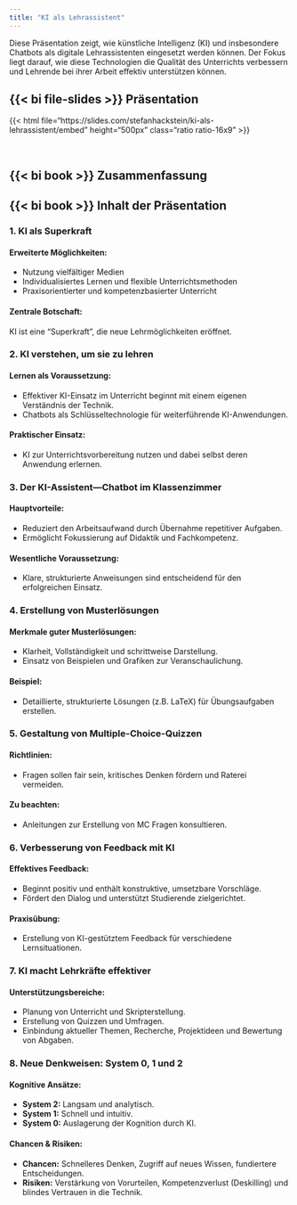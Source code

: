 ```yaml
---
title: "KI als Lehrassistent"
---
```


Diese Präsentation zeigt, wie künstliche Intelligenz (KI) und insbesondere Chatbots als digitale Lehrassistenten eingesetzt werden können. Der Fokus liegt darauf, wie diese Technologien die Qualität des Unterrichts verbessern und Lehrende bei ihrer Arbeit effektiv unterstützen können.

## {{< bi file-slides >}} Präsentation

{{< html file="https://slides.com/stefanhackstein/ki-als-lehrassistent/embed" height="500px" class="ratio ratio-16x9" >}}

<br>

## {{< bi book >}} Zusammenfassung

::: {.callout-note collapse="true"}
## {{< bi book >}} Inhalt der Präsentation

### 1. KI als Superkraft

#### Erweiterte Möglichkeiten:
- Nutzung vielfältiger Medien
- Individualisiertes Lernen und flexible Unterrichtsmethoden
- Praxisorientierter und kompetenzbasierter Unterricht

#### Zentrale Botschaft:
KI ist eine "Superkraft", die neue Lehrmöglichkeiten eröffnet.

### 2. KI verstehen, um sie zu lehren

#### Lernen als Voraussetzung:
- Effektiver KI-Einsatz im Unterricht beginnt mit einem eigenen Verständnis der Technik.
- Chatbots als Schlüsseltechnologie für weiterführende KI-Anwendungen.

#### Praktischer Einsatz:
- KI zur Unterrichtsvorbereitung nutzen und dabei selbst deren Anwendung erlernen.

### 3. Der KI-Assistent---Chatbot im Klassenzimmer

#### Hauptvorteile:
- Reduziert den Arbeitsaufwand durch Übernahme repetitiver Aufgaben.
- Ermöglicht Fokussierung auf Didaktik und Fachkompetenz.

#### Wesentliche Voraussetzung:
- Klare, strukturierte Anweisungen sind entscheidend für den erfolgreichen Einsatz.

### 4. Erstellung von Musterlösungen

#### Merkmale guter Musterlösungen:
- Klarheit, Vollständigkeit und schrittweise Darstellung.
- Einsatz von Beispielen und Grafiken zur Veranschaulichung.

#### Beispiel:
- Detaillierte, strukturierte Lösungen (z.B. LaTeX) für Übungsaufgaben erstellen.

### 5. Gestaltung von Multiple-Choice-Quizzen

#### Richtlinien:
- Fragen sollen fair sein, kritisches Denken fördern und Raterei vermeiden.

#### Zu beachten:
- Anleitungen zur Erstellung von MC Fragen konsultieren.

### 6. Verbesserung von Feedback mit KI

#### Effektives Feedback:
- Beginnt positiv und enthält konstruktive, umsetzbare Vorschläge.
- Fördert den Dialog und unterstützt Studierende zielgerichtet.

#### Praxisübung:
- Erstellung von KI-gestütztem Feedback für verschiedene Lernsituationen.

### 7. KI macht Lehrkräfte effektiver

#### Unterstützungsbereiche:
- Planung von Unterricht und Skripterstellung.
- Erstellung von Quizzen und Umfragen.
- Einbindung aktueller Themen, Recherche, Projektideen und Bewertung von Abgaben.

### 8. Neue Denkweisen: System 0, 1 und 2

#### Kognitive Ansätze:
- **System 2:** Langsam und analytisch.
- **System 1:** Schnell und intuitiv.
- **System 0:** Auslagerung der Kognition durch KI.

#### Chancen & Risiken:
- **Chancen:** Schnelleres Denken, Zugriff auf neues Wissen, fundiertere Entscheidungen.
- **Risiken:** Verstärkung von Vorurteilen, Kompetenzverlust (Deskilling) und blindes Vertrauen in die Technik.
:::


